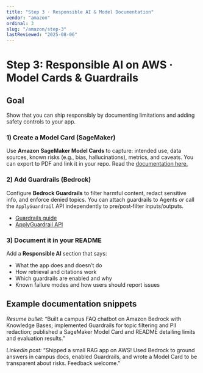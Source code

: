 ```yaml
---
title: "Step 3 · Responsible AI & Model Documentation"
vendor: "amazon"
ordinal: 3
slug: "/amazon/step-3"
lastReviewed: "2025-08-06"
---
```


# Step 3: Responsible AI on AWS · Model Cards & Guardrails

## Goal
Show that you can ship responsibly by documenting limitations and adding safety controls to your app.

### 1) Create a Model Card (SageMaker)
Use **Amazon SageMaker Model Cards** to capture: intended use, data sources, known risks (e.g., bias, hallucinations), metrics, and caveats. You can export to PDF and link it in your repo. Read the [documentation here.](https://docs.aws.amazon.com/sagemaker/latest/dg/model-cards.html)

### 2) Add Guardrails (Bedrock)
Configure **Bedrock Guardrails** to filter harmful content, redact sensitive info, and enforce denied topics. You can attach guardrails to Agents *or* call the `ApplyGuardrail` API independently to pre/post‑filter inputs/outputs.
* [Guardrails guide](https://docs.aws.amazon.com/bedrock/latest/userguide/guardrails.html)
* [ApplyGuardrail API](https://docs.aws.amazon.com/bedrock/latest/userguide/guardrails-use-independent-api.html)

### 3) Document it in your README
Add a **Responsible AI** section that says:
* What the app does and doesn’t do
* How retrieval and citations work
* Which guardrails are enabled and why
* Known failure modes and how users should report issues

## Example documentation snippets
*Resume bullet:* “Built a campus FAQ chatbot on Amazon Bedrock with Knowledge Bases; implemented Guardrails for topic filtering and PII redaction; published a SageMaker Model Card and README detailing limits and evaluation results.”

*LinkedIn post:* “Shipped a small RAG app on AWS! Used Bedrock to ground answers in campus docs, enabled Guardrails, and wrote a Model Card to be transparent about risks. Feedback welcome.”